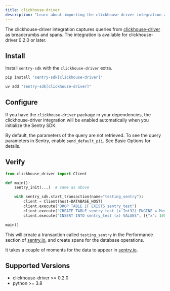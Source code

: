 ```yaml
---
title: clickhouse-driver
description: "Learn about importing the clickhouse-driver integration and how it captures queries from clickhouse-driver as breadcrumbs."
---
```


The clickhouse-driver integration captures queries from
[clickhouse-driver](https://github.com/mymarilyn/clickhouse-driver) as breadcrumbs and spans.
The integration is available for clickhouse-driver 0.2.0 or later.

## Install

Install `sentry-sdk` with the `clickhouse-driver` extra.

```bash {tabTitle:pip}
pip install "sentry-sdk[clickhouse-driver]"
```
```bash {tabTitle:uv}
uv add "sentry-sdk[clickhouse-driver]"
```

## Configure

If you have the `clickhouse-driver` package in your dependencies, the clickhouse-driver integration will be enabled automatically when you initialize the Sentry SDK.

<PlatformContent includePath="getting-started-config" />

By default, the parameters of the query are not retrieved. To see the query parameters in Sentry, enable `send_default_pii`. See <PlatformLink to="/configuration/options/#send-default-pii">Basic Options</PlatformLink> for details.

## Verify

```python
from clickhouse_driver import Client

def main():
    sentry_init(...)  # same as above

    with sentry_sdk.start_transaction(name="testing_sentry"):
        client = Client(host=DATABASE_HOST)
        client.execute("DROP TABLE IF EXISTS sentry_test")
        client.execute("CREATE TABLE sentry_test (x Int32) ENGINE = Memory")
        client.execute("INSERT INTO sentry_test (x) VALUES", [{"x": 100}])

main()
```

This will create a transaction called `testing_sentry` in the Performance section of [sentry.io](https://sentry.io), and create spans for the database operations.

It takes a couple of moments for the data to appear in [sentry.io](https://sentry.io).

## Supported Versions

- clickhouse-driver >= 0.2.0
- python >= 3.8
